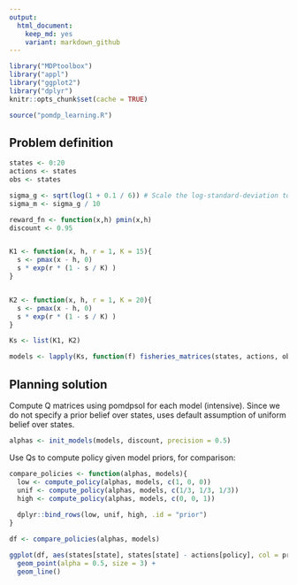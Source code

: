 ```yaml
---
output:
  html_document: 
    keep_md: yes
    variant: markdown_github
---  
```




```r
library("MDPtoolbox")
library("appl")
library("ggplot2")
library("dplyr")
knitr::opts_chunk$set(cache = TRUE)
```

```r
source("pomdp_learning.R")
```


## Problem definition

```r
states <- 0:20
actions <- states
obs <- states

sigma_g <- sqrt(log(1 + 0.1 / 6)) # Scale the log-standard-deviation to result in similar variance to a uniform distribution of width 0.5
sigma_m <- sigma_g / 10

reward_fn <- function(x,h) pmin(x,h)
discount <- 0.95


K1 <- function(x, h, r = 1, K = 15){
  s <- pmax(x - h, 0)
  s * exp(r * (1 - s / K) )
}


K2 <- function(x, h, r = 1, K = 20){
  s <- pmax(x - h, 0)
  s * exp(r * (1 - s / K) )
}

Ks <- list(K1, K2)


```


```r
models <- lapply(Ks, function(f) fisheries_matrices(states, actions, obs, reward_fn, f, sigma_g, sigma_m))
```


## Planning solution

Compute Q matrices using pomdpsol for each model (intensive).  Since we do not specify a prior belief over states, uses default assumption of uniform belief over states.

```r
alphas <- init_models(models, discount, precision = 0.5)
```


Use Qs to compute policy given model priors, for comparison:

```r
compare_policies <- function(alphas, models){
  low <- compute_policy(alphas, models, c(1, 0, 0))
  unif <- compute_policy(alphas, models, c(1/3, 1/3, 1/3))
  high <- compute_policy(alphas, models, c(0, 0, 1))
  
  dplyr::bind_rows(low, unif, high, .id = "prior")
}

```


```r
df <- compare_policies(alphas, models)

ggplot(df, aes(states[state], states[state] - actions[policy], col = prior, pch = prior)) + 
  geom_point(alpha = 0.5, size = 3) + 
  geom_line()
```

